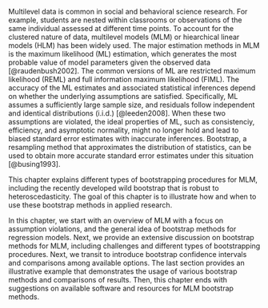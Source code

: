 Multilevel data is common in social and behavioral science research. For example, students are nested within classrooms or observations of the same individual assessed at different time points. To account for the clustered nature of data, multilevel models (MLM) or hiearchical linear models (HLM) has been widely used. The major estimation methods in MLM is the maximum likelihood (ML) estimation, which generates the most probable value of model parameters given the observed data [@raudenbush2002]. The common versions of ML are restricted maximum likelihood (REML) and full information maximum likelihood (FIML). The accuracy of the ML estimates and associated statistical inferences depend on whether the underlying assumptions are satisfied. Specifically, ML assumes a sufficiently large sample size, and residuals follow independent and identical distributions (i.i.d.) [@leeden2008]. When these two assumptions are violated, the ideal properties of ML, such as consistenciy, efficiency, and asymptotic normality, might no longer hold and lead to biased standard error estimates with inaccurate inferences. Bootstrap, a resampling method that approximates the distribution of statistics, can be used to obtain more accurate standard error estimates under this situation [@busing1993]. 

This chapter explains different types of bootstrapping procedures for MLM, including the recently developed wild bootstrap that is robust to heteroscedasticity. The goal of this chapter is to illustrate how and when to use these bootstrap methods in applied research.

In this chapter, we start with an overview of MLM with a focus on assumption violations, and the general idea of bootstrap methods for regression models. Next, we provide an extensive discussion on bootstrap methods for MLM, including challenges and different types of bootstrapping procedures. Next, we transit to introduce bootstrap confidence intervals and comparisons among available options. The last section provides an illustrative example that demonstrates the usage of various bootstrap methods and comparisons of results. Then, this chapter ends with suggestions on available software and resources for MLM bootstrap methods. 